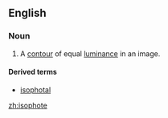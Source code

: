 ==English==

===Noun===
{{en-noun}}

# A [[contour]] of equal [[luminance]] in an image.

====Derived terms====
*[[isophotal]]

[[zh:isophote]]